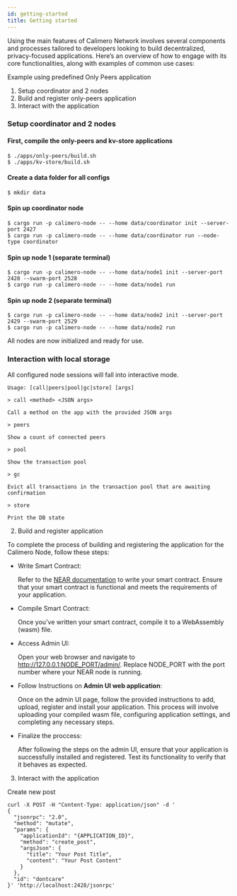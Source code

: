 ```yaml
---
id: getting-started
title: Getting started
---
```


Using the main features of Calimero Network involves several components and processes tailored to developers looking to build decentralized, privacy-focused applications. Here’s an overview of how to engage with its core functionalities, along with examples of common use cases:

Example using predefined Only Peers application

1. Setup coordinator and 2 nodes
2. Build and register only-peers application
3. Interact with the application

### Setup coordinator and 2 nodes

#### First, compile the only-peers and kv-store applications

```console
$ ./apps/only-peers/build.sh
$ ./apps/kv-store/build.sh
```

#### Create a data folder for all configs

```console
$ mkdir data
```

#### Spin up coordinator node

```
$ cargo run -p calimero-node -- --home data/coordinator init --server-port 2427
$ cargo run -p calimero-node -- --home data/coordinator run --node-type coordinator
```

#### Spin up node 1 (separate terminal)

```
$ cargo run -p calimero-node -- --home data/node1 init --server-port 2428 --swarm-port 2528
$ cargo run -p calimero-node -- --home data/node1 run
```

#### Spin up node 2 (separate terminal)

```console
$ cargo run -p calimero-node -- --home data/node2 init --server-port 2429 --swarm-port 2529
$ cargo run -p calimero-node -- --home data/node2 run
```

All nodes are now initialized and ready for use.

### Interaction with local storage

All configured node sessions will fall into interactive mode.

```console
Usage: [call|peers|pool|gc|store] [args]

> call <method> <JSON args>

Call a method on the app with the provided JSON args

> peers

Show a count of connected peers

> pool

Show the transaction pool

> gc

Evict all transactions in the transaction pool that are awaiting confirmation

> store

Print the DB state
```

2. Build and register application

To complete the process of building and registering the application for the Calimero Node, follow these steps:

- Write Smart Contract:

  Refer to the [NEAR documentation](https://docs.near.org/build/smart-contracts/what-is) to write your smart contract. Ensure that your smart contract is functional and meets the requirements of your application.

- Compile Smart Contract:

  Once you've written your smart contract, compile it to a WebAssembly (wasm) file.

- Access Admin UI:

  Open your web browser and navigate to http://127.0.0.1:NODE_PORT/admin/. Replace NODE_PORT with the port number where your NEAR node is running.

- Follow Instructions on **Admin UI web application**:

  Once on the admin UI page, follow the provided instructions to add, upload, register and install your application. This process will involve uploading your compiled wasm file, configuring application settings, and completing any necessary steps.

- Finalize the proccess:

  After following the steps on the admin UI, ensure that your application is successfully installed and registered. Test its functionality to verify that it behaves as expected.

3. Interact with the application

Create new post

```
curl -X POST -H "Content-Type: application/json" -d '
{
  "jsonrpc": "2.0",
  "method": "mutate",
  "params": {
    "applicationId": "{APPLICATION_ID}",
    "method": "create_post",
    "argsJson": {
      "title": "Your Post Title",
      "content": "Your Post Content"
    }
  },
  "id": "dontcare"
}' 'http://localhost:2428/jsonrpc'
```
